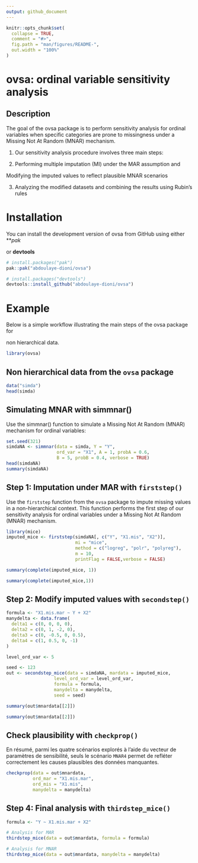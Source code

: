 ```yaml
---
output: github_document
---
```


<!-- README.md is generated from README.Rmd. Please edit that file -->

```r
knitr::opts_chunk$set(
  collapse = TRUE,
  comment = "#>",
  fig.path = "man/figures/README-",
  out.width = "100%"
)
```

# **ovsa**: ordinal variable sensitivity analysis




## Description
The goal of the ovsa package is to perform sensitivity analysis for ordinal variables when specific categories are prone to missingness under a Missing Not At Random (MNAR) mechanism.

1. Our sensitivity analysis procedure involves three main steps:

2. Performing multiple imputation (MI) under the MAR assumption and

Modifying the imputed values to reflect plausible MNAR scenarios

3. Analyzing the modified datasets and combining the results using Rubin’s rules



# Installation

You can install the development version of ovsa from GitHub using either ***pak*

or **devtools**  

```r
# install.packages("pak")
pak::pak("abdoulaye-dioni/ovsa")
```


```r
# install.packages("devtools")
devtools::install_github("abdoulaye-dioni/ovsa")
```




# Example

Below is a simple workflow illustrating the main steps of the ovsa package for

non hierarchical data.

```r
library(ovsa)
```


## Non hierarchical data from the `ovsa` package

```r
data("simda") 
head(simda)
```



## Simulating MNAR with **simmnar()**

Use the simmnar() function to simulate a Missing Not At Random (MNAR) mechanism for ordinal variables:

```r
set.seed(321)
simdaNA <- simmnar(data = simda, Y = "Y",
                   ord_var = "X1", A = 1, probA = 0.6,
                   B = 5, probB = 0.4, verbose = TRUE)
head(simdaNA)
summary(simdaNA)
```



## Step 1: Imputation under MAR with `firststep()`

Use the `firststep` function from the `ovsa` package to impute missing values in a non-hierarchical context. This function performs the first step of our sensitivity analysis for ordinal variables under a Missing Not At Random (MNAR) mechanism.

```r
library(mice)
imputed_mice <- firststep(simdaNA[, c("Y", "X1.mis", "X2")],
                          mi = "mice",
                          method = c("logreg", "polr", "polyreg"),
                          m = 10,
                          printFlag = FALSE,verbose = FALSE)

summary(complete(imputed_mice, 1))
```


```r
summary(complete(imputed_mice,1))
```


## Step 2: Modify imputed values with `secondstep()`



```r
formula <- "X1.mis.mar ~ Y + X2"
manydelta <- data.frame(
  delta1 = c(0, 0, 0, 0),
  delta2 = c(0, 1, -2, 0),
  delta3 = c(0, -0.5, 0, 0.5),
  delta4 = c(1, 0.5, 0, -1)
)

level_ord_var <- 5

```

```r
seed <- 123
out <- secondstep_mice(data = simdaNA, mardata = imputed_mice,
                  level_ord_var = level_ord_var,
                  formula = formula,
                  manydelta = manydelta,
                  seed = seed)

summary(out$mnardata[[2]])
```

```r
summary(out$mnardata[[2]])
```


##  Check plausibility with `checkprop()`

En résumé, parmi les quatre scénarios explorés à l’aide du vecteur de paramètres de sensibilité, seuls le scénario  `MNAR4` permet de refléter correctement les causes plausibles des données manquantes.

```r
checkprop(data = out$mnardata,
          ord_mar = "X1.mis.mar",
          ord_mis = "X1.mis",
          manydelta = manydelta)
```


## Step 4: Final analysis with `thirdstep_mice()`



```r
formula <- "Y ~ X1.mis.mar + X2"

# Analysis for MAR
thirdstep_mice(data = out$mnardata, formula = formula)
```



```r
# Analysis for MNAR
thirdstep_mice(data = out$mnardata, manydelta = manydelta)
```

